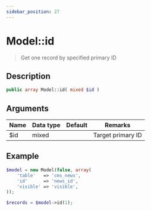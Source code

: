 ```yaml
---
sidebar_position: 27
---
```


# Model::id

> Get one record by specified primary ID


## Description

```php
public array Model::id( mixed $id )
```


## Arguments

| Name | Data type | Default | Remarks           |
| ---- | --------- | ------- | ----------------- |
| $id  | mixed     |         | Target primary ID |


## Example

```php title="Controller"
$model = new Model(false, array(
    'table'   => 'cms_news',
    'id'      => 'news_id',
    'visible' => 'visible',
));

$records = $model->id(1);
```